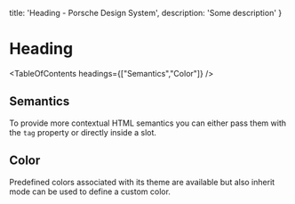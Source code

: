 
  title: 'Heading - Porsche Design System',
  description: 'Some description'
}

# Heading <ComponentStatus tagName="p-heading"></ComponentStatus>

<TableOfContents headings={["Semantics","Color"]} />

## Semantics

To provide more contextual HTML semantics you can either pass them with the `tag` property or directly inside a slot.

<ComponentStory story={headingStorySemantics} />

## Color

Predefined colors associated with its theme are available but also inherit mode can be used to define a custom color.

<ComponentStory story={headingStoryCustomColor} />
